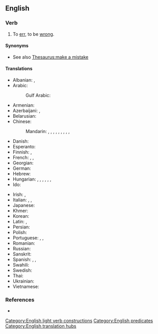 ==English==

===Verb===
{{en-verb|make<,,made> a mistake}}

# To [[err]], to be [[wrong]].

====Synonyms====
* See also [[Thesaurus:make a mistake]]

====Translations====
{{trans-top|to err}}
* Albanian: {{t+|sq|gaboj}}, {{t|sq|zgarrar}}
* Arabic: {{t-needed|ar}} {{t|ar|أَخْطَأَ}}
*: Gulf Arabic: {{t|afb|غلط|tr=ḡiḷaṭ}}
* Armenian: {{t+|hy|սխալվել}}
* Azerbaijani: {{t|az|[[səhv]] [[buraxmaq]]}}, {{t+|az|yanılmaq}}
* Belarusian: {{t|be|памыляцца|impf|sc=Cyrl}}
* Chinese:
*: Mandarin: {{t|cmn|犯錯誤}}, {{t|cmn|犯错误|tr=fàn cuòwù}}, {{t+|cmn|犯錯}}, {{t+|cmn|犯错|tr=fàncuò}}, {{t+|cmn|弄錯}}, {{t+|cmn|弄错|tr=nòngcuò}}, {{t+|cmn|搞錯}}, {{t+|cmn|搞错|tr=gǎocuò}}, {{t+|cmn|出錯}}, {{t+|cmn|出错|tr=chūcuò}}
* Danish: {{t|da|fejle}}
* Esperanto: {{t+|eo|erari}}
* Finnish: {{t|fi|[[tehdä]] [[virhe]]}}, {{t+|fi|erehtyä}}
* French: {{t+|fr|se tromper}}, {{t|fr|commettre une erreur}}, {{t|fr|faire une erreur}}
* Georgian: {{t-needed|ka}}
* German: {{t+|de|versehen}}
* Hebrew: {{t|he|טעה|tr=ta'á}}
* Hungarian: {{t+|hu|téved}}, {{t+|hu|hibázik}}, {{t|hu|[[hibát]] [[elkövet|követ el]]}}, {{t|hu|hibát ejt}}, {{t+|hu|téveszt}}, {{q|transitively}} {{t+|hu|eltéveszt}}, {{q|transitively}} {{t+|hu|elnéz}}
* Ido: {{t+|io|erorar}}
{{trans-mid}}
* Irish: {{t|ga|déan earráid}}, {{t|ga|déan dearmad}}
* Italian: {{t+|it|sbagliare}}, {{t|it|commettere un errore}}, {{t|it|fare un errore}}
* Japanese: {{t+|ja|間違える|tr=machigaeru}}
* Khmer: {{t-needed|km}}
* Korean: {{t-needed|ko}}
* Latin: {{t|la|oberrō}}, {{t+|la|errō}}
* Persian: {{t-needed|fa}}
* Polish: {{t|pl|błędzić|pf}}
* Portuguese: {{t+|pt|errar}}, {{t|pt|cometer um erro}}, {{t|pt|enganar-se}}
* Romanian: {{t+|ro|greși}}
* Russian: {{t+|ru|ошиба́ться}}
* Sanskrit: {{t|sa|स्रेधति}}
* Spanish: {{t+|es|errar}}, {{t+|es|equivocarse}}, {{t|es|cometer un error}}
* Swahili: {{t-needed|sw}}
* Swedish: {{t|sv|begå ett misstag}}
* Thai: {{t-needed|th}}
* Ukrainian: {{t-needed|uk}}
* Vietnamese: {{t|vi|phạm lỗi}}
{{trans-bottom}}

===References===
* {{R:OneLook}}

[[Category:English light verb constructions]]
[[Category:English predicates]]
[[Category:English translation hubs]]